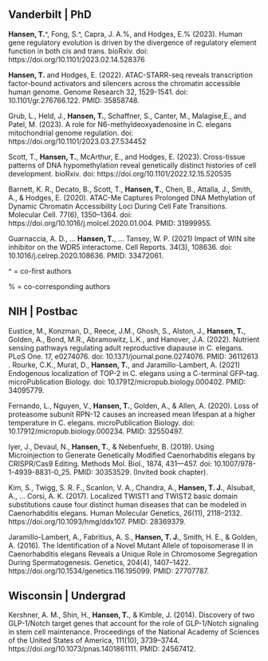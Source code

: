 ## __Vanderbilt | PhD__

__Hansen, T.__^, Fong, S.^, Capra, J. A.%, and Hodges, E.% (2023). Human gene regulatory evolution is driven by the divergence of regulatory element function in both cis and trans. bioRxiv. doi: https://doi.org/10.1101/2023.02.14.528376

__Hansen, T.__ and Hodges, E. (2022). ATAC-STARR-seq reveals transcription factor-bound activators and silencers across the chromatin accessible human genome. Genome Research 32, 1529-1541. doi: 10.1101/gr.276766.122. PMID: 35858748.

Grub, L., Held, J., __Hansen, T.__,  Schaffner, S., Canter, M., Malagise,E., and Patel, M. (2023). A role for N6-methyldeoxyadenosine in C. elegans mitochondrial genome regulation. doi: https://doi.org/10.1101/2023.03.27.534452

Scott, T., __Hansen, T.__, McArthur, E., and Hodges, E. (2023). Cross-tissue patterns of DNA hypomethylation reveal genetically distinct histories of cell development. bioRxiv. doi: https://doi.org/10.1101/2022.12.15.520535

Barnett, K. R., Decato, B., Scott, T., __Hansen, T.__, Chen, B., Attalla, J., Smith, A., & Hodges, E. (2020).  ATAC-Me Captures Prolonged DNA Methylation of Dynamic Chromatin Accessibility Loci During Cell Fate Transitions.  Molecular Cell. 77(6), 1350–1364. doi: https://doi.org/10.1016/j.molcel.2020.01.004. PMID: 31999955.

Guarnaccia, A. D., … __Hansen, T.__, … Tansey, W. P. (2021) Impact of WIN site inhibitor on the WDR5 interactome. Cell Reports. 34(3), 108636. doi: 10.1016/j.celrep.2020.108636. PMID: 33472061.

^ = co-first authors

% = co-corresponding authors

## __NIH | Postbac__

Eustice, M., Konzman, D., Reece, J.M., Ghosh, S., Alston, J., __Hansen, T.__, Golden, A., Bond, M.R., Abramowitz, L.K., and Hanover, J.A. (2022). Nutrient sensing pathways regulating adult reproductive diapause in C. elegans. PLoS One. 17, e0274076. doi: 10.1371/journal.pone.0274076. PMID: 36112613
.
Rourke, C.K., Murat, D., __Hansen, T.__, and Jaramillo-Lambert, A. (2021) Endogenous localization of TOP-2 in C. elegans using a C-terminal GFP-tag. microPublication Biology. doi: 10.17912/micropub.biology.000402. PMID: 34095779.

Fernando, L., Nguyen, V., __Hansen, T.__, Golden, A., & Allen, A. (2020). Loss of proteasome subunit RPN-12 causes an increased mean lifespan at a higher temperature in C. elegans. microPublication Biology. doi: 10.17912/micropub.biology.000234. PMID: 32550497.

Iyer, J., Devaul, N., __Hansen, T.__, & Nebenfuehr, B. (2019). Using Microinjection to Generate Genetically Modified Caenorhabditis elegans by CRISPR/Cas9 Editing. Methods Mol. Biol., 1874, 431—457. doi: 10.1007/978-1-4939-8831-0_25. PMID: 30353529. (Invited book chapter).

Kim, S., Twigg, S. R. F., Scanlon, V. A., Chandra, A., __Hansen, T. J.__, Alsubait, A., … Corsi, A. K. (2017). Localized TWIST1 and TWIST2 basic domain substitutions cause four distinct human diseases that can be modeled in Caenorhabditis elegans. Human Molecular Genetics, 26(11), 2118–2132. https://doi.org/10.1093/hmg/ddx107. PMID: 28369379.

Jaramillo-Lambert, A., Fabritius, A. S., __Hansen, T. J.__, Smith, H. E., & Golden, A. (2016). The Identification of a Novel Mutant Allele of topoisomerase II in Caenorhabditis elegans Reveals a Unique Role in Chromosome Segregation During Spermatogenesis. Genetics, 204(4), 1407–1422. https://doi.org/10.1534/genetics.116.195099. PMID: 27707787. 


## __Wisconsin | Undergrad__

Kershner, A. M., Shin, H., __Hansen, T.__, & Kimble, J. (2014). Discovery of two GLP-1/Notch target genes that account for the role of GLP-1/Notch signaling in stem cell maintenance. Proceedings of the National Academy of Sciences of the United States of America, 111(10), 3739–3744. https://doi.org/10.1073/pnas.1401861111. PMID: 24567412.

